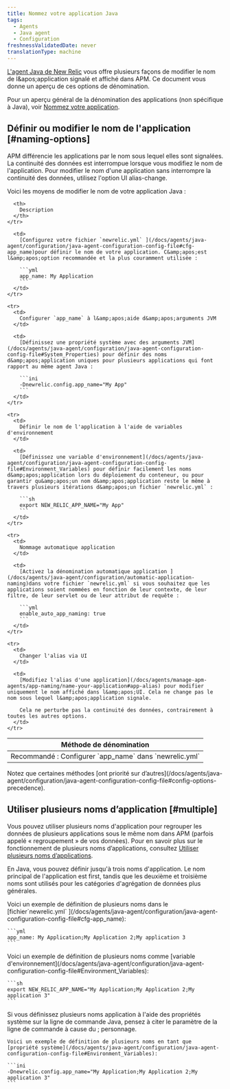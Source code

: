 ```yaml
---
title: Nommez votre application Java
tags:
  - Agents
  - Java agent
  - Configuration
freshnessValidatedDate: never
translationType: machine
---
```


[L'agent Java de New Relic](/docs/agents/java-agent/getting-started/introduction-new-relic-java) vous offre plusieurs façons de modifier le nom de l&amp;apos;application signalé et affiché dans APM. Ce document vous donne un aperçu de ces options de dénomination.

Pour un aperçu général de la dénomination des applications <InlinePopover type="apm" />(non spécifique à Java), voir [Nommez votre application](/docs/agents/manage-apm-agents/app-naming/name-your-application).

## Définir ou modifier le nom de l'application [#naming-options]

APM différencie les applications par le nom sous lequel elles sont signalées. La continuité des données est interrompue lorsque vous modifiez le nom de l'application. Pour modifier le nom d'une application sans interrompre la continuité des données, utilisez l'option UI alias-change.

Voici les moyens de modifier le nom de votre application Java :

<table>
  <thead>
    <tr>
      <th style={{ width: "200px" }}>
        Méthode de dénomination
      </th>

      <th>
        Description
      </th>
    </tr>
  </thead>

  <tbody>
    <tr>
      <td>
        Recommandé : Configurer `app_name` dans `newrelic.yml`
      </td>

      <td>
        [Configurez votre fichier `newrelic.yml` ](/docs/agents/java-agent/configuration/java-agent-configuration-config-file#cfg-app_name)pour définir le nom de votre application. C&amp;apos;est l&amp;apos;option recommandée et la plus couramment utilisée :

        ```yml
        app_name: My Application
        ```
      </td>
    </tr>

    <tr>
      <td>
        Configurer `app_name` à l&amp;apos;aide d&amp;apos;arguments JVM
      </td>

      <td>
        [Définissez une propriété système avec des arguments JVM](/docs/agents/java-agent/configuration/java-agent-configuration-config-file#System_Properties) pour définir des noms d&amp;apos;application uniques pour plusieurs applications qui font rapport au même agent Java :

        ```ini
        -Dnewrelic.config.app_name="My App"
        ```
      </td>
    </tr>

    <tr>
      <td>
        Définir le nom de l'application à l'aide de variables d'environnement
      </td>

      <td>
        [Définissez une variable d'environnement](/docs/agents/java-agent/configuration/java-agent-configuration-config-file#Environment_Variables) pour définir facilement les noms d&amp;apos;application lors du déploiement du conteneur, ou pour garantir qu&amp;apos;un nom d&amp;apos;application reste le même à travers plusieurs itérations d&amp;apos;un fichier `newrelic.yml` :

        ```sh
        export NEW_RELIC_APP_NAME="My App"
        ```
      </td>
    </tr>

    <tr>
      <td>
        Nommage automatique application
      </td>

      <td>
        [Activez la dénomination automatique application ](/docs/agents/java-agent/configuration/automatic-application-naming)dans votre fichier `newrelic.yml` si vous souhaitez que les applications soient nommées en fonction de leur contexte, de leur filtre, de leur servlet ou de leur attribut de requête :

        ```yml
        enable_auto_app_naming: true
        ```
      </td>
    </tr>

    <tr>
      <td>
        Changer l'alias via UI
      </td>

      <td>
        [Modifiez l'alias d'une application](/docs/agents/manage-apm-agents/app-naming/name-your-application#app-alias) pour modifier uniquement le nom affiché dans l&amp;apos;UI. Cela ne change pas le nom sous lequel l&amp;apos;application signale.

        Cela ne perturbe pas la continuité des données, contrairement à toutes les autres options.
      </td>
    </tr>
  </tbody>
</table>

<Callout variant="tip">
  Notez que certaines méthodes [ont priorité sur d’autres](/docs/agents/java-agent/configuration/java-agent-configuration-config-file#config-options-precedence).
</Callout>

## Utiliser plusieurs noms d’application [#multiple]

Vous pouvez utiliser plusieurs noms d'application pour regrouper les données de plusieurs applications sous le même nom dans APM (parfois appelé « regroupement » de vos données). Pour en savoir plus sur le fonctionnement de plusieurs noms d’applications, consultez [Utiliser plusieurs noms d’applications](/docs/agents/manage-apm-agents/app-naming/use-multiple-names-app).

En Java, vous pouvez définir jusqu'à trois noms d'application. Le nom principal de l'application est first, tandis que les deuxième et troisième noms sont utilisés pour les catégories d'agrégation de données plus générales.

<CollapserGroup>
  <Collapser id="example-yml" title="Fichier de configuration Java">
    Voici un exemple de définition de plusieurs noms dans le [fichier`newrelic.yml` ](/docs/agents/java-agent/configuration/java-agent-configuration-config-file#cfg-app_name):

    ```yml
    app_name: My Application;My Application 2;My application 3
    ```
  </Collapser>

  <Collapser id="example-env" title="Variable d'environnement Java">
    Voici un exemple de définition de plusieurs noms comme [variable d'environnement](/docs/agents/java-agent/configuration/java-agent-configuration-config-file#Environment_Variables):

    ```sh
    export NEW_RELIC_APP_NAME="My Application;My Application 2;My application 3"
    ```
  </Collapser>

  <Collapser id="example-sysprop" title="Propriétés du système">
    <Callout variant="important">
      Si vous définissez plusieurs noms application à l'aide des propriétés système sur la ligne de commande Java, pensez à citer le paramètre de la ligne de commande à cause du ; personnage.
    </Callout>

    Voici un exemple de définition de plusieurs noms en tant que [propriété système](/docs/agents/java-agent/configuration/java-agent-configuration-config-file#Environment_Variables):

    ```ini
    -Dnewrelic.config.app_name="My Application;My Application 2;My application 3"
    ```
  </Collapser>
</CollapserGroup>